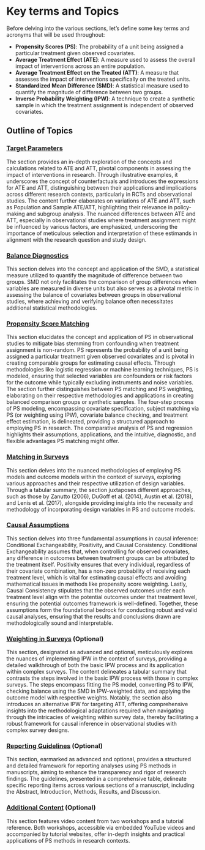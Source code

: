 # Key terms and Topics {.unnumbered}

Before delving into the various sections, let's define some key terms and acronyms that will be used throughout:

- **Propensity Scores (PS)**: The probability of a unit being assigned a particular treatment given observed covariates.
- **Average Treatment Effect (ATE)**: A measure used to assess the overall impact of interventions across an entire population.
- **Average Treatment Effect on the Treated (ATT)**: A measure that assesses the impact of interventions specifically on the treated units.
- **Standardized Mean Difference (SMD)**: A statistical measure used to quantify the magnitude of difference between two groups.
- **Inverse Probability Weighting (IPW)**: A technique to create a synthetic sample in which the treatment assignment is independent of observed covariates.

## Outline of Topics

### [Target Parameters](param.html)

The section provides an in-depth exploration of the concepts and calculations related to ATE and ATT, pivotal components in assessing the impact of interventions in research. Through illustrative examples, it underscores the concept of counterfactuals and introduces the expressions for ATE and ATT, distinguishing between their applications and implications across different research contexts, particularly in RCTs and observational studies. The content further elaborates on variations of ATE and ATT, such as Population and Sample ATE/ATT, highlighting their relevance in policy-making and subgroup analysis. The nuanced differences between ATE and ATT, especially in observational studies where treatment assignment might be influenced by various factors, are emphasized, underscoring the importance of meticulous selection and interpretation of these estimands in alignment with the research question and study design.

### [Balance Diagnostics](balance.html)

This section delves into the concept and application of the SMD, a statistical measure utilized to quantify the magnitude of difference between two groups. SMD not only facilitates the comparison of group differences when variables are measured in diverse units but also serves as a pivotal metric in assessing the balance of covariates between groups in observational studies, where achieving and verifying balance often necessitates additional statistical methodologies. 

### [Propensity Score Matching](psm.html)

This section elucidates the concept and application of PS in observational studies to mitigate bias stemming from confounding when treatment assignment is non-random. PS represents the probability of a unit being assigned a particular treatment given observed covariates and is pivotal in creating comparable groups for estimating causal effects. Through methodologies like logistic regression or machine learning techniques, PS is modeled, ensuring that selected variables are confounders or risk factors for the outcome while typically excluding instruments and noise variables. The section further distinguishes between PS matching and PS weighting, elaborating on their respective methodologies and applications in creating balanced comparison groups or synthetic samples. The four-step process of PS modeling, encompassing covariate specification, subject matching via PS (or weighting using IPW), covariate balance checking, and treatment effect estimation, is delineated, providing a structured approach to employing PS in research. The comparative analysis of PS and regression highlights their assumptions, applications, and the intuitive, diagnostic, and flexible advantages PS matching might offer.

### [Matching in Surveys](psms.html)

This section delves into the nuanced methodologies of employing PS models and outcome models within the context of surveys, exploring various approaches and their respective utilization of design variables. Through a tabular summary, the section juxtaposes different approaches, such as those by Zanutto (2006), DuGoff et al. (2014), Austin et al. (2018), and Lenis et al. (2017), alongside providing insights into the necessity and methodology of incorporating design variables in PS and outcome models. 

### [Causal Assumptions](assume.html)

This section delves into three fundamental assumptions in causal inference: Conditional Exchangeability, Positivity, and Causal Consistency. Conditional Exchangeability assumes that, when controlling for observed covariates, any difference in outcomes between treatment groups can be attributed to the treatment itself. Positivity ensures that every individual, regardless of their covariate combination, has a non-zero probability of receiving each treatment level, which is vital for estimating causal effects and avoiding mathematical issues in methods like propensity score weighting. Lastly, Causal Consistency stipulates that the observed outcomes under each treatment level align with the potential outcomes under that treatment level, ensuring the potential outcomes framework is well-defined. Together, these assumptions form the foundational bedrock for conducting robust and valid causal analyses, ensuring that the results and conclusions drawn are methodologically sound and interpretable.

### [Weighting in Surveys](psws.html) (Optional)

This section, designated as advanced and optional, meticulously explores the nuances of implementing IPW in the context of surveys, providing a detailed walkthrough of both the basic IPW process and its application within complex surveys. The content delineates a tabular summary that contrasts the steps involved in the basic IPW process with those in complex surveys. The steps encompass fitting the PS model, converting PS to IPW, checking balance using the SMD in IPW-weighted data, and applying the outcome model with respective weights. Notably, the section also introduces an alternative IPW for targeting ATT, offering comprehensive insights into the methodological adaptations required when navigating through the intricacies of weighting within survey data, thereby facilitating a robust framework for causal inference in observational studies with complex survey designs.

### [Reporting Guidelines](report.html) (Optional)

This section, earmarked as advanced and optional, provides a structured and detailed framework for reporting analyses using PS methods in manuscripts, aiming to enhance the transparency and rigor of research findings. The guidelines, presented in a comprehensive table, delineate specific reporting items across various sections of a manuscript, including the Abstract, Introduction, Methods, Results, and Discussion. 

### [Additional Content](add.html) (Optional)

This section features video content from two workshops and a tutorial reference. Both workshops, accessible via embedded YouTube videos and accompanied by tutorial websites, offer in-depth insights and practical applications of PS methods in research contexts. 
